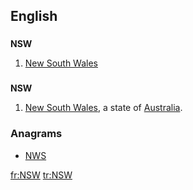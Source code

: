==English==

==={{initialism-old|en}}===
'''NSW'''

# {{Australia}} [[New South Wales]]

==={{abbreviation-old}}===
'''NSW'''
# [[New South Wales]], a state of [[Australia]].

===Anagrams===
* [[NWS#English|NWS]]

[[fr:NSW]]
[[tr:NSW]]